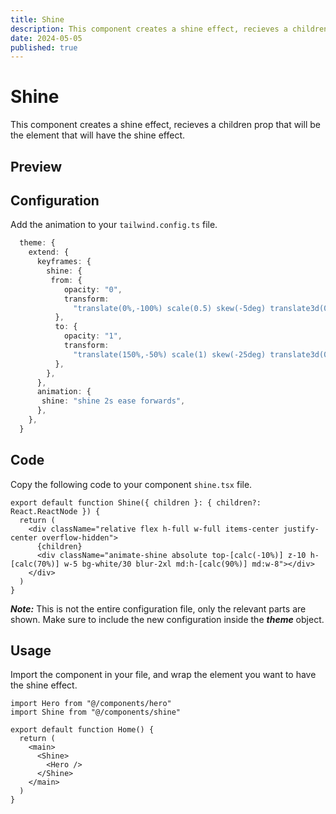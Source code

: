 ```yaml
---
title: Shine
description: This component creates a shine effect, recieves a children prop that will be the element that will have the shine effect.
date: 2024-05-05
published: true
---
```


# Shine

This component creates a shine effect, recieves a children prop that will be the element that will have the shine effect.

## Preview

<ComponentPreview name="shine" className="h-[650px]" />

## Configuration

Add the animation to your `tailwind.config.ts` file.

```ts {4-15} {18}
  theme: {
    extend: {
      keyframes: {
        shine: {
         from: {
            opacity: "0",
            transform:
              "translate(0%,-100%) scale(0.5) skew(-5deg) translate3d(0, 0, 0)",
          },
          to: {
            opacity: "1",
            transform:
              "translate(150%,-50%) scale(1) skew(-25deg) translate3d(0, 0, 0)",
          },
        },
      },
      animation: {
       shine: "shine 2s ease forwards",
      },
    },
  }
```

## Code

Copy the following code to your component `shine.tsx` file.

```tsx
export default function Shine({ children }: { children?: React.ReactNode }) {
  return (
    <div className="relative flex h-full w-full items-center justify-center overflow-hidden">
      {children}
      <div className="animate-shine absolute top-[calc(-10%)] z-10 h-[calc(70%)] w-5 bg-white/30 blur-2xl md:h-[calc(90%)] md:w-8"></div>
    </div>
  )
}
```

**_Note:_** This is not the entire configuration file, only the relevant parts are shown. Make sure to include the new configuration inside the **_theme_** object.

## Usage

Import the component in your file, and wrap the element you want to have the shine effect.

```tsx {2,7,9}
import Hero from "@/components/hero"
import Shine from "@/components/shine"

export default function Home() {
  return (
    <main>
      <Shine>
        <Hero />
      </Shine>
    </main>
  )
}
```
